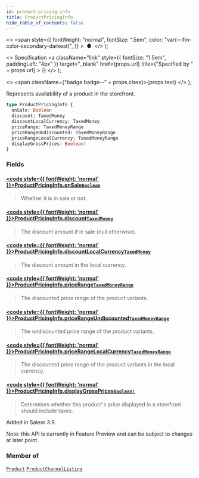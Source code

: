 ```yaml
---
id: product-pricing-info
title: ProductPricingInfo
hide_table_of_contents: false
---
```


  <>
    <span
      style={{
        fontWeight: "normal",
        fontSize: ".5em",
        color: "var(--ifm-color-secondary-darkest)",
      }}
    >
      &nbsp;●&nbsp;
    </span>
  </>
);

  <>
    Specification
    <a
      className="link"
      style={{ fontSize: "1.5em", paddingLeft: "4px" }}
      target="\_blank"
      href={props.url}
      title={"Specified by " + props.url}
    >
      ⎘
    </a>
  </>
);

  <>
    <span className={"badge badge--" + props.class}>{props.text}</span>
  </>
);

Represents availability of a product in the storefront.

```graphql
type ProductPricingInfo {
  onSale: Boolean
  discount: TaxedMoney
  discountLocalCurrency: TaxedMoney
  priceRange: TaxedMoneyRange
  priceRangeUndiscounted: TaxedMoneyRange
  priceRangeLocalCurrency: TaxedMoneyRange
  displayGrossPrices: Boolean!
}
```

### Fields

#### [<code style={{ fontWeight: 'normal' }}>ProductPricingInfo.<b>onSale</b></code>](#)<Bullet />[`Boolean`](../../api-reference/miscellaneous/scalars/boolean) <Badge class="secondary" text="scalar"/> <Badge class="secondary" text="miscellaneous"/>

> Whether it is in sale or not.

#### [<code style={{ fontWeight: 'normal' }}>ProductPricingInfo.<b>discount</b></code>](#)<Bullet />[`TaxedMoney`](../../api-reference/miscellaneous/objects/taxed-money) <Badge class="secondary" text="object"/> <Badge class="secondary" text="miscellaneous"/>

> The discount amount if in sale (null otherwise).

#### [<code style={{ fontWeight: 'normal' }}>ProductPricingInfo.<b>discountLocalCurrency</b></code>](#)<Bullet />[`TaxedMoney`](../../api-reference/miscellaneous/objects/taxed-money) <Badge class="secondary" text="object"/> <Badge class="secondary" text="miscellaneous"/>

> The discount amount in the local currency.

#### [<code style={{ fontWeight: 'normal' }}>ProductPricingInfo.<b>priceRange</b></code>](#)<Bullet />[`TaxedMoneyRange`](../../api-reference/miscellaneous/objects/taxed-money-range) <Badge class="secondary" text="object"/> <Badge class="secondary" text="miscellaneous"/>

> The discounted price range of the product variants.

#### [<code style={{ fontWeight: 'normal' }}>ProductPricingInfo.<b>priceRangeUndiscounted</b></code>](#)<Bullet />[`TaxedMoneyRange`](../../api-reference/miscellaneous/objects/taxed-money-range) <Badge class="secondary" text="object"/> <Badge class="secondary" text="miscellaneous"/>

> The undiscounted price range of the product variants.

#### [<code style={{ fontWeight: 'normal' }}>ProductPricingInfo.<b>priceRangeLocalCurrency</b></code>](#)<Bullet />[`TaxedMoneyRange`](../../api-reference/miscellaneous/objects/taxed-money-range) <Badge class="secondary" text="object"/> <Badge class="secondary" text="miscellaneous"/>

> The discounted price range of the product variants in the local currency.

#### [<code style={{ fontWeight: 'normal' }}>ProductPricingInfo.<b>displayGrossPrices</b></code>](#)<Bullet />[`Boolean!`](../../api-reference/miscellaneous/scalars/boolean) <Badge class="secondary" text="non-null"/> <Badge class="secondary" text="scalar"/> <Badge class="secondary" text="miscellaneous"/>

> Determines whether this product's price displayed in a storefront should include taxes.

Added in Saleor 3.9.

Note: this API is currently in Feature Preview and can be subject to changes at later point.

>

### Member of

[`Product`](../../api-reference/products/objects/product) <Badge class="secondary" text="object"/><Bullet />[`ProductChannelListing`](../../api-reference/products/objects/product-channel-listing) <Badge class="secondary" text="object"/>
